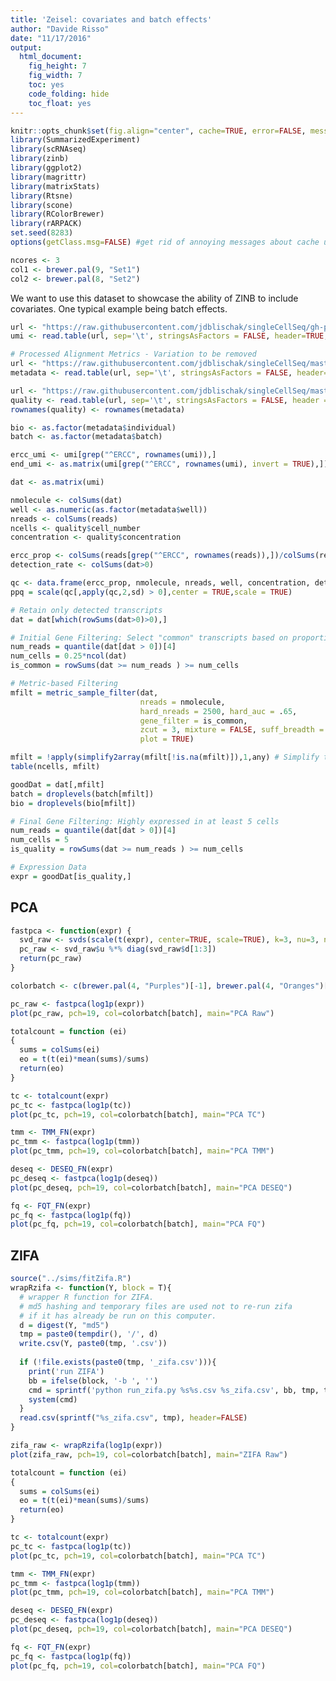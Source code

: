 ```yaml
---
title: 'Zeisel: covariates and batch effects'
author: "Davide Risso"
date: "11/17/2016"
output:
  html_document:
    fig_height: 7
    fig_width: 7
    toc: yes
    code_folding: hide
    toc_float: yes
---
```



```r
knitr::opts_chunk$set(fig.align="center", cache=TRUE, error=FALSE, message=FALSE, warning=TRUE)
library(SummarizedExperiment)
library(scRNAseq)
library(zinb)
library(ggplot2)
library(magrittr)
library(matrixStats)
library(Rtsne)
library(scone)
library(RColorBrewer)
library(rARPACK)
set.seed(8283)
options(getClass.msg=FALSE) #get rid of annoying messages about cache until fixed internally in R

ncores <- 3
col1 <- brewer.pal(9, "Set1")
col2 <- brewer.pal(8, "Set2")
```

We want to use this dataset to showcase the ability of ZINB to include covariates. One typical example being batch effects.

```r
url <- "https://raw.githubusercontent.com/jdblischak/singleCellSeq/gh-pages/data/molecules.txt"
umi <- read.table(url, sep='\t', stringsAsFactors = FALSE, header=TRUE, row.names = 1)

# Processed Alignment Metrics - Variation to be removed
url <- "https://raw.githubusercontent.com/jdblischak/singleCellSeq/master/data/annotation.txt"
metadata <- read.table(url, sep='\t', stringsAsFactors = FALSE, header=TRUE, row.names = 5)

url <- "https://raw.githubusercontent.com/jdblischak/singleCellSeq/master/data/qc-ipsc.txt"
quality <- read.table(url, sep='\t', stringsAsFactors = FALSE, header = TRUE)
rownames(quality) <- rownames(metadata)

bio <- as.factor(metadata$individual)
batch <- as.factor(metadata$batch)

ercc_umi <- umi[grep("^ERCC", rownames(umi)),]
end_umi <- as.matrix(umi[grep("^ERCC", rownames(umi), invert = TRUE),])

dat <- as.matrix(umi)

nmolecule <- colSums(dat)
well <- as.numeric(as.factor(metadata$well))
nreads <- colSums(reads)
ncells <- quality$cell_number
concentration <- quality$concentration

ercc_prop <- colSums(reads[grep("^ERCC", rownames(reads)),])/colSums(reads)
detection_rate <- colSums(dat>0)

qc <- data.frame(ercc_prop, nmolecule, nreads, well, concentration, detection_rate)
ppq = scale(qc[,apply(qc,2,sd) > 0],center = TRUE,scale = TRUE)

# Retain only detected transcripts
dat = dat[which(rowSums(dat>0)>0),]

# Initial Gene Filtering: Select "common" transcripts based on proportional criteria.
num_reads = quantile(dat[dat > 0])[4]
num_cells = 0.25*ncol(dat)
is_common = rowSums(dat >= num_reads ) >= num_cells

# Metric-based Filtering
mfilt = metric_sample_filter(dat,
                             nreads = nmolecule,
                             hard_nreads = 2500, hard_auc = .65,
                             gene_filter = is_common,
                             zcut = 3, mixture = FALSE, suff_breadth = 0.8,
                             plot = TRUE)

mfilt = !apply(simplify2array(mfilt[!is.na(mfilt)]),1,any) # Simplify to a single logical
table(ncells, mfilt)

goodDat = dat[,mfilt]
batch = droplevels(batch[mfilt])
bio = droplevels(bio[mfilt])

# Final Gene Filtering: Highly expressed in at least 5 cells
num_reads = quantile(dat[dat > 0])[4]
num_cells = 5
is_quality = rowSums(dat >= num_reads ) >= num_cells

# Expression Data
expr = goodDat[is_quality,]
```

## PCA

```r
fastpca <- function(expr) {
  svd_raw <- svds(scale(t(expr), center=TRUE, scale=TRUE), k=3, nu=3, nv=0)
  pc_raw <- svd_raw$u %*% diag(svd_raw$d[1:3])
  return(pc_raw)
}

colorbatch <- c(brewer.pal(4, "Purples")[-1], brewer.pal(4, "Oranges")[-1], brewer.pal(4, "Greens")[-1])

pc_raw <- fastpca(log1p(expr))
plot(pc_raw, pch=19, col=colorbatch[batch], main="PCA Raw")

totalcount = function (ei)
{
  sums = colSums(ei)
  eo = t(t(ei)*mean(sums)/sums)
  return(eo)
}

tc <- totalcount(expr)
pc_tc <- fastpca(log1p(tc))
plot(pc_tc, pch=19, col=colorbatch[batch], main="PCA TC")

tmm <- TMM_FN(expr)
pc_tmm <- fastpca(log1p(tmm))
plot(pc_tmm, pch=19, col=colorbatch[batch], main="PCA TMM")

deseq <- DESEQ_FN(expr)
pc_deseq <- fastpca(log1p(deseq))
plot(pc_deseq, pch=19, col=colorbatch[batch], main="PCA DESEQ")

fq <- FQT_FN(expr)
pc_fq <- fastpca(log1p(fq))
plot(pc_fq, pch=19, col=colorbatch[batch], main="PCA FQ")
```

## ZIFA

```r
source("../sims/fitZifa.R")
wrapRzifa <- function(Y, block = T){
  # wrapper R function for ZIFA.
  # md5 hashing and temporary files are used not to re-run zifa 
  # if it has already be run on this computer.
  d = digest(Y, "md5")
  tmp = paste0(tempdir(), '/', d)
  write.csv(Y, paste0(tmp, '.csv'))
  
  if (!file.exists(paste0(tmp, '_zifa.csv'))){
    print('run ZIFA')
    bb = ifelse(block, '-b ', '')
    cmd = sprintf('python run_zifa.py %s%s.csv %s_zifa.csv', bb, tmp, tmp)
    system(cmd)
  }
  read.csv(sprintf("%s_zifa.csv", tmp), header=FALSE)
}

zifa_raw <- wrapRzifa(log1p(expr))
plot(zifa_raw, pch=19, col=colorbatch[batch], main="ZIFA Raw")

totalcount = function (ei)
{
  sums = colSums(ei)
  eo = t(t(ei)*mean(sums)/sums)
  return(eo)
}

tc <- totalcount(expr)
pc_tc <- fastpca(log1p(tc))
plot(pc_tc, pch=19, col=colorbatch[batch], main="PCA TC")

tmm <- TMM_FN(expr)
pc_tmm <- fastpca(log1p(tmm))
plot(pc_tmm, pch=19, col=colorbatch[batch], main="PCA TMM")

deseq <- DESEQ_FN(expr)
pc_deseq <- fastpca(log1p(deseq))
plot(pc_deseq, pch=19, col=colorbatch[batch], main="PCA DESEQ")

fq <- FQT_FN(expr)
pc_fq <- fastpca(log1p(fq))
plot(pc_fq, pch=19, col=colorbatch[batch], main="PCA FQ")
```
